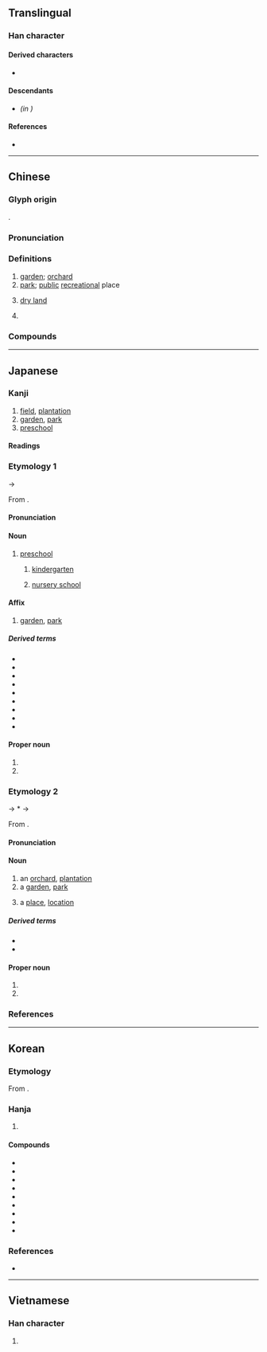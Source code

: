 {{also|园}}
{{character info}}
==Translingual==

===Han character===
{{Han char|rn=31|rad=囗|as=10|sn=13|four=60232|canj=WGRV|ids=⿴囗袁}}

====Derived characters====
* {{l|mul|[[薗]], [[𡈤]], [[𬕶]], [[𡑰]], [[𬬎]]}}

====Descendants====
* {{l|mul|[[园]]}} ''(in {{w|simplified Chinese}})''

====References====
* {{Han ref|kx=0220.080|dkj=04818|dj=0451.130|hdz=10723.040|uh=5712|ud=22290|bh=B6E9|bd=46825}}

----

==Chinese==
{{zh-forms|s=园}}

===Glyph origin===
{{Han etym}}
{{Han compound|囗|袁|c1=s|c2=p|t1=fence|ls=psc}}.

===Pronunciation===
{{zh-pron
|m=yuán,er=y
|m-s=
|dg=йүан1
|c=jyun4,jyun4-2
|c-t=
|g=yon4
|h=pfs=yèn;gd=yan2
|j=ye1
|mb=hṳ̂ing
|md=huòng
|mn=xm,qz,kh,tp,tn,tc,lk,sx,yl,km,mg,hc:hn̂g/zz,yl:hûiⁿ/oân
|mn_note=hn̂g/hûiⁿ - vernacular; oân - literary
|mn-t=hng5
|w=3hhyoe
|x=yenn2
|oc=y
|mc=y
|cat=n,pn
}}

===Definitions===
{{zh-hanzi}}

# [[garden]]; [[orchard]]
# [[park]]; [[public]] [[recreational]] place
# {{lb|zh|Min}} [[dry land]]
# {{surname|zh}}

===Compounds===
{{zh-der|園遊會|後園|名園|園區|北海公園|園陵|伊甸園|御花園|庭園植物|圓明園|園子|息影園林|公園|園有桃|七號公園|墳園|庭園|幼稚園病|幼稚園|園妾|市民農園|工業園區|園官|屋頂花園|家園|園藝|園吏|丘園|家庭園藝|孤獨園|園田|大觀園|動物園|園囿|墓園|國家公園|園藝作物|園林|園寢|園圃|園令|園丁|園藝學|兔園冊|兒童樂園|冰河公園|兔園|園地|漏澤園|目不窺園|校園網路|梨園戲|果園|戲園子|灌園食力|桃園結義|清華園|春色滿園|桃園盟|空中花園|田園|科學園區|梁園宴雪|梨園弟子|故園心眼|曲園|林園大道|植物園|校園民歌|田園詩人|田園文學|故園|文園|灞陵園|梁園|田園詩|游園驚夢|海德公園|校園倫理|松柏園|梨園行|樂園|梨園子弟|梨園|校園|林家花園|林園|蔗園|逛花園|隨園詩話|菜園|陵園|菴羅樹園|造園|竹素園|觀光果園|鳥園|醬園|莊園|蘭園|靜明園|羊踏菜園|麗春園|茶園|靜宜園|花園|隨園|頤和園|金谷園|遊園會|莊園制度|楊園|椒園|月園|康居園|花果園|竹園|新園|芬園|桃園|大園|麗園|坑園}}

----

==Japanese==

===Kanji===
{{ja-kanji|grade=2|rs=囗10}}

# [[field]], [[plantation]]
# [[garden]], [[park]]
# [[preschool]] {{gl|[[nursery]], [[kindergarten]]}}

====Readings====
{{ja-readings
|goon=おん<をん
|kanon=えん<ゑん
|kun=その-
}}

===Etymology 1===
{{ja-kanjitab|えん|yomi=o}}
{{IPAchar|/wen/}} → {{IPAchar|/eɴ/}}

From {{der|ja|ltc|sort=えん|-}} {{ltc-l|園}}.

====Pronunciation====
{{ja-pron|yomi=ko|えん|acc=1|acc_ref=DJR}}

====Noun====
{{ja-noun|えん|hhira=ゑん}}

# [[preschool]]
## {{short for|ja|幼稚園|tr=yōchien|nodot=1|sort=えん}} [[kindergarten]]
## {{short for|ja|保育園|tr=hoikuen|nodot=1|sort=えん}} [[nursery school]]

====Affix====
{{ja-pos|affix|えん|hhira=ゑん}}

# [[garden]], [[park]]

=====Derived terms=====
{{der-top}}
* {{ja-r|公園|こうえん}}
* {{ja-r|茶園|ちゃえん}}
* {{ja-r|名園|めいえん}}
* {{ja-r|茗園|めいえん}}
* {{ja-r|祇園|^ぎおん}}
* {{ja-r|偕楽%園|^かいらく%えん}}
* {{ja-r|動物%園|どうぶつ%えん}}
* {{ja-r|薔薇%園|ばら%えん}}
* {{ja-r|葡萄%園|ぶどう%えん}}
{{der-bottom}}

====Proper noun====
{{ja-pos|proper|えん|hhira=ゑん}}

# {{given name|ja|female|A=a}}
# {{surname|ja|A=a|nodot=1}}

===Etymology 2===
{{ja-kanjitab|その|yomi=k|alt=苑}}

{{IPAfont|⟨so<sub>2</sub>no<sub>2</sub>⟩}} → *{{IPAchar|/sənə/}} → {{IPAchar|/sono/}}

From {{inh|ja|ojp|-}}.

{{rfe|ja}}

====Pronunciation====
{{ja-pron|y=k|その|acc=1|acc_ref=DJR}}

====Noun====
{{ja-noun|その}}

# an [[orchard]], [[plantation]]
# a [[garden]], [[park]] {{gl|especially one with [[tree]]s}}
#: {{syn|ja|園生|tr=sonou|庭園|tr2=teien|庭|tr3=niwa}}
# a [[place]], [[location]]
#: {{syn|ja|場所|tr=basho}}

=====Derived terms=====
* {{ja-r|園%生|その%う}}
* {{ja-r|花園|はなぞの}}

====Proper noun====
{{ja-pos|proper|その}}

# {{given name|ja|female|A=a|sort=その}}
# {{surname|ja|A=a|nodot=1|sort=その}}

===References===
<references/>

----

==Korean==

===Etymology===
From {{der|ko|ltc|-}} {{ltc-l|園|id=1}}. {{hanja-hunmong|원|wen|地理#상07A}}

===Hanja===
{{ko-hanja-search}}
{{ko-hanja|동산|원}}

# {{hanja form of|원|[[garden]]; [[orchard]]}}

====Compounds====
{{der-top3|Compounds}}
* {{ko-l|공원|公園}}
* {{ko-l|낙원|樂園}}
* {{ko-l|원예|園藝}}
* {{ko-l|정원|庭園}}
* {{ko-l|능원|陵園}}
* {{ko-l|전원|田園}}
* {{ko-l|유원지|遊園地}}
* {{ko-l|동물원|動物園}}
* {{ko-l|유치원|幼稚園}}
{{der-bottom}}

===References===
* {{R:hanjadoc|1697}}

----

==Vietnamese==

===Han character===
{{vi-readings|reading=viên, vườn|rs=囗10}}

# {{rfdef|vi|sort=囗10}}